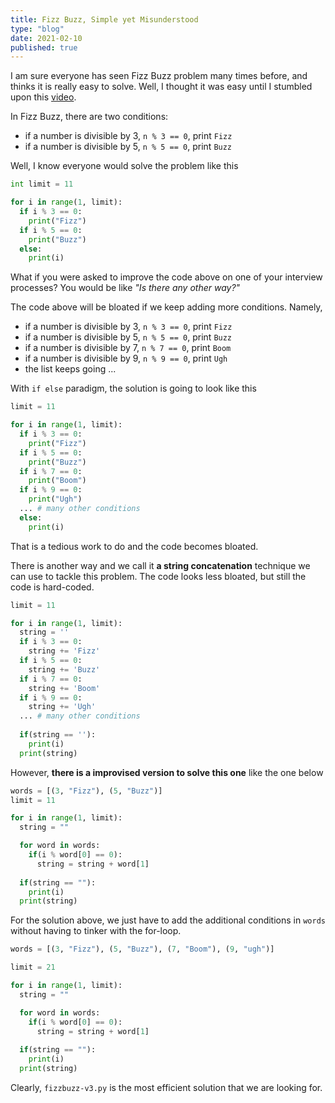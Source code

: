 ```yaml
---
title: Fizz Buzz, Simple yet Misunderstood
type: "blog"
date: 2021-02-10
published: true
---
```


I am sure everyone has seen Fizz Buzz problem many times before, and thinks it is really easy to solve.
Well, I thought it was easy until I stumbled upon this [video](https://www.youtube.com/watch?v=QPZ0pIK_wsc).

In Fizz Buzz, there are two conditions:
* if a number is divisible by 3, `n % 3 == 0`, print `Fizz`
* if a number is divisible by 5, `n % 5 == 0`, print `Buzz`

Well, I know everyone would solve the problem like this
```python:title=fizzbuzz.py
int limit = 11

for i in range(1, limit):
  if i % 3 == 0:
    print("Fizz")
  if i % 5 == 0:
    print("Buzz")
  else:
    print(i)
```

What if you were asked to improve the code above on one of your interview processes?
You would be like _"Is there any other way?"_

The code above will be bloated if we keep adding more conditions. Namely,

* if a number is divisible by 3, `n % 3 == 0`, print `Fizz`
* if a number is divisible by 5, `n % 5 == 0`, print `Buzz`
* if a number is divisible by 7, `n % 7 == 0`, print `Boom`
* if a number is divisible by 9, `n % 9 == 0`, print `Ugh`
* the list keeps going ...

With `if else` paradigm, the solution is going to look like this
```python:title=ifelse-fizzbuzz.py
limit = 11

for i in range(1, limit):
  if i % 3 == 0:
    print("Fizz")
  if i % 5 == 0:
    print("Buzz")
  if i % 7 == 0:
    print("Boom")
  if i % 9 == 0:
    print("Ugh")
  ... # many other conditions
  else:
    print(i)
```

That is a tedious work to do and the code becomes bloated.

There is another way and we call it __a string concatenation__ technique we can use to tackle this problem.
The code looks less bloated, but still the code is hard-coded.
```python:title=string-concatenation-fizzbuzz.py
limit = 11

for i in range(1, limit):
  string = ''
  if i % 3 == 0:
    string += 'Fizz'
  if i % 5 == 0:
    string += 'Buzz'
  if i % 7 == 0:
    string += 'Boom'
  if i % 9 == 0:
    string += 'Ugh'
  ... # many other conditions
  
  if(string == ''):
    print(i)
  print(string)
```

However, **there is a improvised version to solve this one** like the one below 
```python:title=fizzbuzz-v2.py
words = [(3, "Fizz"), (5, "Buzz")]
limit = 11

for i in range(1, limit):  
  string = ""

  for word in words:
    if(i % word[0] == 0):
      string = string + word[1]
  
  if(string == ""):
    print(i)
  print(string)  
```

For the solution above, we just have to add the additional conditions in `words` without having to tinker with the for-loop.

```python:title=fizzbuzz-v3.py
words = [(3, "Fizz"), (5, "Buzz"), (7, "Boom"), (9, "ugh")]

limit = 21

for i in range(1, limit):  
  string = ""

  for word in words:
    if(i % word[0] == 0):
      string = string + word[1]
  
  if(string == ""):
    print(i)
  print(string)  
```

Clearly, `fizzbuzz-v3.py` is the most efficient solution that we are looking for.